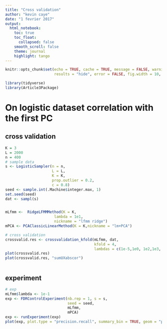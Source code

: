 ```yaml
---
title: "Cross validation"
author: "kevin caye"
date: "1 fevrier 2017"
output:
  html_notebook:
    toc: true
    toc_float:
      collapsed: false
    smooth_scroll: false
    theme: journal
    highlight: tango
---
```




```r
knitr::opts_chunk$set(echo = TRUE, cache = TRUE, message = FALSE, warning = FALSE,
                      results = "hide", error = FALSE, fig.width = 10, fig.width = 10)
```

```r
library(tidyverse)
library(Article3Package)
```


# On logistic dataset correlation with the first PC

## cross validation

```r
K = 3
L = 2000
n = 400
# sample data
s <- LogisticSampler(n = n,
                     L = L,
                     K = K,
                     prop.outlier = 0.2,
                     c = 0.8)
seed <- sample.int(.Machine$integer.max, 1)
set.seed(seed)
dat <- sampl(s)


mLfmm <-  RidgeLFMMMethod(K = K,
                      lambda = 1e1,
                      nickname = "lfmm ridge")
mPCA <- PCAClassicLinearMethod(K = K,nickname = "lm+PCA")

# cross validation
crossvalid.res <- crossvalidation_kfold(mLfmm, dat,
                                        kfold = 4,
                                        lambdas = c(1e-5,1e0, 1e2,1e3, 1e4, 1e5, 1e6, 1e34))
plot(crossvalid.res)
plot(crossvalid.res, "sumUXabscor")



```


## experiment

```r
# exp
mLfmm$lambda <- 1e-1
exp <- FDRControlExperiment(nb.rep = 1, s = s,
                            seed = seed,
                            mLfmm,
                            mPCA)
exp <- runExperiment(exp)
plot(exp, plot.type = "precision.recall", summary_bin = TRUE, geom = "point")

```
